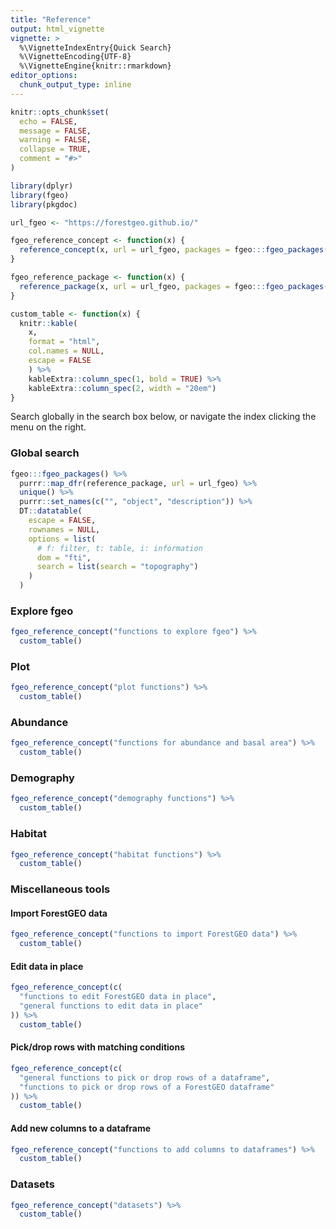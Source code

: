 ```yaml
---
title: "Reference"
output: html_vignette
vignette: >
  %\VignetteIndexEntry{Quick Search}
  %\VignetteEncoding{UTF-8}
  %\VignetteEngine{knitr::rmarkdown}
editor_options: 
  chunk_output_type: inline
---
```


```r
knitr::opts_chunk$set(
  echo = FALSE,
  message = FALSE,
  warning = FALSE,
  collapse = TRUE,
  comment = "#>"
)
```

```r
library(dplyr)
library(fgeo)
library(pkgdoc)
```

```r

url_fgeo <- "https://forestgeo.github.io/"

fgeo_reference_concept <- function(x) {
  reference_concept(x, url = url_fgeo, packages = fgeo:::fgeo_packages())
}

fgeo_reference_package <- function(x) {
  reference_package(x, url = url_fgeo, packages = fgeo:::fgeo_packages())
}

custom_table <- function(x) {
  knitr::kable(
    x, 
    format = "html",
    col.names = NULL,
    escape = FALSE
    ) %>%
    kableExtra::column_spec(1, bold = TRUE) %>% 
    kableExtra::column_spec(2, width = "20em")
}
```

Search globally in the search box below, or navigate the index clicking the menu on the right.

### Global search

```r
fgeo:::fgeo_packages() %>% 
  purrr::map_dfr(reference_package, url = url_fgeo) %>% 
  unique() %>% 
  purrr::set_names(c("", "object", "description")) %>% 
  DT::datatable(
    escape = FALSE,
    rownames = NULL,
    options = list(
      # f: filter, t: table, i: information
      dom = "fti",
      search = list(search = "topography")
    )
  )
```

### Explore fgeo

```r
fgeo_reference_concept("functions to explore fgeo") %>% 
  custom_table()
```

### Plot

```r
fgeo_reference_concept("plot functions") %>% 
  custom_table()
```

### Abundance

```r
fgeo_reference_concept("functions for abundance and basal area") %>% 
  custom_table()
```

### Demography

```r
fgeo_reference_concept("demography functions") %>% 
  custom_table()
```

### Habitat

```r
fgeo_reference_concept("habitat functions") %>% 
  custom_table()
```

### Miscellaneous tools

#### Import ForestGEO data

```r
fgeo_reference_concept("functions to import ForestGEO data") %>% 
  custom_table()
```

#### Edit data in place

```r
fgeo_reference_concept(c(
  "functions to edit ForestGEO data in place",
  "general functions to edit data in place"
)) %>% 
  custom_table()
```

#### Pick/drop rows with matching conditions 

```r
fgeo_reference_concept(c(
  "general functions to pick or drop rows of a dataframe",
  "functions to pick or drop rows of a ForestGEO dataframe"
)) %>% 
  custom_table()
```

#### Add new columns to a dataframe

```r
fgeo_reference_concept("functions to add columns to dataframes") %>% 
  custom_table()
```

### Datasets

```r
fgeo_reference_concept("datasets") %>% 
  custom_table()
```

